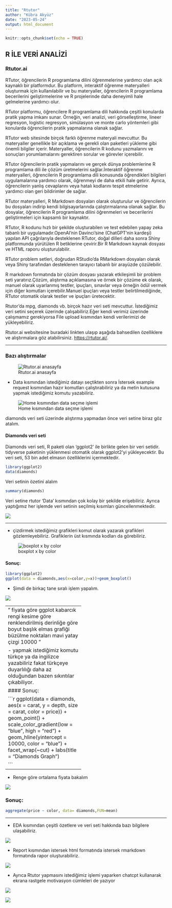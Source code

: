```yaml
---
title: "Rtutor"
author: "Kübra Akyüz"
date: "2023-05-24"
output: html_document
---
```


```r
knitr::opts_chunk$set(echo = TRUE)
```
## R İLE VERİ ANALİZİ
### Rtutor.ai

RTutor, öğrencilerin R programlama dilini öğrenmelerine yardımcı olan açık kaynaklı bir platformdur. Bu platform, interaktif öğrenme materyalleri oluşturmak için kullanılabilir ve bu materyaller, öğrencilerin R programlama becerilerini geliştirmelerine ve R projelerinde daha deneyimli hale gelmelerine yardımcı olur.

RTutor platformu, öğrencilere R programlama dili hakkında çeşitli konularda pratik yapma imkanı sunar. Örneğin, veri analizi, veri görselleştirme, lineer regresyon, logistic regresyon, simülasyon ve monte carlo yöntemleri gibi konularda öğrencilerin pratik yapmalarına olanak sağlar.

RTutor web sitesinde birçok farklı öğrenme materyali mevcuttur. Bu materyaller genellikle bir açıklama ve gerekli olan paketleri yükleme gibi önemli bilgiler içerir. Materyaller, öğrencilerin R kodunu yazmalarını ve sonuçları yorumlamalarını gerektiren sorular ve görevler içerebilir.

RTutor öğrencilerin pratik yapmalarını ve gerçek dünya problemlerine R programlama dili ile çözüm üretmelerini sağlar.İnteraktif öğrenme materyalleri, öğrencilerin R programlama dili konusunda öğrendikleri bilgileri uygulamalarına yardımcı olarak, öğrenmeyi de daha etkili hale getirir. Ayrıca, öğrencilerin yanlış cevaplarını veya hatalı kodlarını tespit etmelerine yardımcı olan geri bildirimler de sağlar.

RTutor materyalleri, R Markdown dosyaları olarak oluşturulur ve öğrencilerin bu dosyaları indirip kendi bilgisayarlarında çalıştırmalarına olanak sağlar. Bu dosyalar, öğrencilerin R programlama dilini öğrenmeleri ve becerilerini geliştirmeleri için kapsamlı bir kaynaktır.

RTutor, R kodunu hızlı bir şekilde oluşturabilen ve test edebilen yapay zeka tabanlı bir uygulamadır.OpenAI'nin Davinci'sine (ChatGPT'nin kardeşi) yapılan API çağrılarıyla desteklenen RTutor, doğal dilleri daha sonra Shiny platformunda yürütülen R betiklerine çevirir.Bir R Markdown kaynak dosyası ve HTML raporu oluşturulabilir.

RTutor problem setleri, doğrudan RStudio'da RMarkdown dosyaları olarak veya Shiny tarafından desteklenen tarayıcı tabanlı bir arayüzde çözülebilir.

R markdown formatında bir çözüm dosyası yazarak etkileşimli bir problem seti yaratırız.Çözüm, alıştırma açıklamasına ve örnek bir çözüme ek olarak, manuel olarak uyarlanmış testler, ipuçları, sınavlar veya örneğin ödül vermek için diğer komutları içerebilir.Manuel ipuçları veya testler belirtilmediğinde, RTutor otomatik olarak testler ve ipuçları üretecektir.

Rtutor’da mpg, diamonds vb. birçok hazır veri seti mevcuttur. İstediğimiz veri setini seçerek üzerinde çalışabiliriz.Eğer kendi verimiz üzerinde çalışmamız gerekiyorsa File upload kısmından kendi verilerimizi de yükleyebiliriz.

Rtutor.ai websitesine buradaki linkten ulaşıp aşağıda bahsedilen özelliklere ve alıştırmalara göz atabilirsiniz.
 <https://rtutor.ai/>. 

---------------------------------

 
### Bazı alıştırmalar 
![Rtutor.ai anasayfa](https://media.theresanaiforthat.com/rtutor.png)

- Data kısmından istediğimiz datayı seçtikten sonra İstersek example request kısmından hazır komutları çalıştırabiliriz ya da metin kutusuna yapmak istediğimiz komutu yazabiliriz.

![Home kısmından data seçme işlemi](C:\Users\kubra\OneDrive\Masaüstü\rtutor\Resim1.png)


diamonds veri seti üzerinde alıştırma yapmadan önce veri setine biraz göz atalım.



#### Diamonds  veri seti

Diamonds veri seti, R paketi olan 'ggplot2' ile birlikte gelen bir veri setidir. tidyverse paketinin yüklenmesi otomatik olarak ggplot2'yi yükleyecektir. Bu veri seti, 53 bin adet elmasın özelliklerini içermektedir.

```r
library(ggplot2)
data(diamonds)

```

 Veri setinin özetini alalım
```r
summary(diamonds)

```

Veri setine rtutor 'Data' kısmından çok kolay bir şekilde erişebiliriz.
Ayrıca yaptığımız her işlemde veri setinin seçilmiş kısımları güncellenmektedir.

![](C:\Users\kubra\OneDrive\Masaüstü\rtutor\Resim2.png)



<!-- ```{r diamonds4} -->
<!-- library(ggplot) -->
<!--  ggplot(diamonds, aes(x = carat, y = price, color = clarity)) + -->
<!--    geom_point() -->
<!-- ``` -->

--------------------------

- çizdirmek istediğimiz grafikleri komut olarak yazarak grafikleri gözlemleyebiliriz. Grafiklerin üst kısmında kodları da görebiliriz.


![boxplot x by color](C:\Users\kubra\OneDrive\Masaüstü\rtutor\Resim3.png)



#### Sonuç:

```r
library(ggplot2)
ggplot(data = diamonds,aes(x=color,y=x))+geom_boxplot()
```

- Şimdi de birkaç tane sıralı işlem yapalım.


![](C:\Users\kubra\OneDrive\Masaüstü\rtutor\Resim4.png)


---------------------------------
"
fiyata göre ggplot kabarcık rengi 
kesime göre renklendirilmiş
derinliğe göre boyut
başlık elmas grafiği
büzülme noktaları
mavi yatay çizgi 10000
"


- yapmak istediğimiz komutu türkçe ya da ingilizce yazabiliriz fakat türkçeye duyarlılığı daha az olduğundan bazen sıkıntılar çıkabiliyor.

#### Sonuç:

```r
ggplot(data = diamonds, aes(x = carat, y = depth, size = carat, color = price)) +
  geom_point() +
  scale_color_gradient(low = "blue", high = "red") +
  geom_hline(yintercept = 10000, color = "blue") +
  facet_wrap(~cut) +
  labs(title = "Diamonds Graph")

```




------------------------------  


- Renge göre ortalama fiyata bakalım



![](C:\Users\kubra\OneDrive\Masaüstü\rtutor\Resim5.png)

### Sonuç:

```r
aggregate(price ~ color, data= diamonds,FUN=mean)
```

*************************

- EDA kısmından çeşitli özetlere ve veri seti hakkında bazı bilgilere ulaşabiliriz.


![](C:\Users\kubra\OneDrive\Masaüstü\rtutor\Resim6.png)



- Report kısmından istersek html formatında istersek rmarkdown formatında rapor oluşturabiliriz.


![](C:\Users\kubra\OneDrive\Masaüstü\rtutor\Resim7.png)


- Ayrıca Rtutor  yapmasını istediğimiz işlemi yaparken chatcpt kullanarak ekrana rastgele motivasyon cümleleri de yazıyor

![](C:\Users\kubra\OneDrive\Masaüstü\rtutor\Resim8.png)


![](C:\Users\kubra\OneDrive\Masaüstü\rtutor\Resim9.png)
